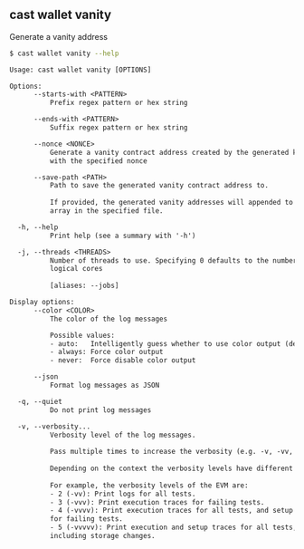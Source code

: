 ## cast wallet vanity

Generate a vanity address

```bash
$ cast wallet vanity --help
```

```txt
Usage: cast wallet vanity [OPTIONS]

Options:
      --starts-with <PATTERN>
          Prefix regex pattern or hex string

      --ends-with <PATTERN>
          Suffix regex pattern or hex string

      --nonce <NONCE>
          Generate a vanity contract address created by the generated keypair
          with the specified nonce

      --save-path <PATH>
          Path to save the generated vanity contract address to.
          
          If provided, the generated vanity addresses will appended to a JSON
          array in the specified file.

  -h, --help
          Print help (see a summary with '-h')

  -j, --threads <THREADS>
          Number of threads to use. Specifying 0 defaults to the number of
          logical cores
          
          [aliases: --jobs]

Display options:
      --color <COLOR>
          The color of the log messages

          Possible values:
          - auto:   Intelligently guess whether to use color output (default)
          - always: Force color output
          - never:  Force disable color output

      --json
          Format log messages as JSON

  -q, --quiet
          Do not print log messages

  -v, --verbosity...
          Verbosity level of the log messages.
          
          Pass multiple times to increase the verbosity (e.g. -v, -vv, -vvv).
          
          Depending on the context the verbosity levels have different meanings.
          
          For example, the verbosity levels of the EVM are:
          - 2 (-vv): Print logs for all tests.
          - 3 (-vvv): Print execution traces for failing tests.
          - 4 (-vvvv): Print execution traces for all tests, and setup traces
          for failing tests.
          - 5 (-vvvvv): Print execution and setup traces for all tests,
          including storage changes.
```